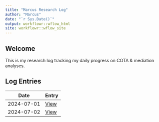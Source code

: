 ```yaml
---
title: "Marcus Research Log"
author: "Marcus"
date: "`r Sys.Date()`"
output: workflowr::wflow_html
site: workflowr::wflow_site
---
```


## Welcome

This is my research log tracking my daily progress on COTA & mediation analyses.

## Log Entries

| Date       | Entry                    |
|------------|--------------------------|
| 2024-07-01 | [View](2024-07-01.html)  |
| 2024-07-02 | [View](2024-07-02.html)  |
